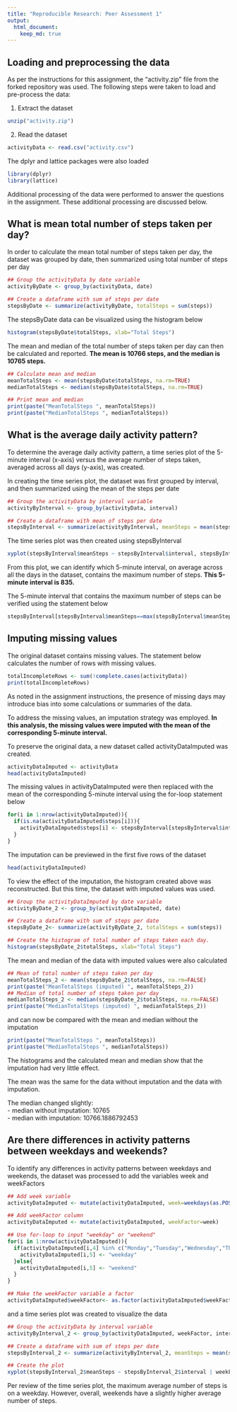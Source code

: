 ```yaml
---
title: "Reproducible Research: Peer Assessment 1"
output: 
  html_document:
    keep_md: true
---
```


## Loading and preprocessing the data
As per the instructions for this assignment, the "activity.zip" file from the forked repository was used.  The following steps were taken to load and pre-process the data:

(1) Extract the dataset
```r
unzip("activity.zip")
```

(2) Read the dataset
```r
activityData <- read.csv("activity.csv")
```

The dplyr and lattice packages were also loaded
```r
library(dplyr)
library(lattice)
```

Additional processing of the data were performed to answer the questions in the assignment.  These additional processing are discussed below.


## What is mean total number of steps taken per day?

In order to calculate the mean total number of steps taken per day, the dataset was grouped by date, then summarized using total number of steps per day
```r
## Group the activityData by date variable  
activityByDate <- group_by(activityData, date)

## Create a dataframe with sum of steps per date
stepsByDate <- summarize(activityByDate, totalSteps = sum(steps))

```

The stepsByDate data can be visualized using the histogram below
```r
histogram(stepsByDate$totalSteps, xlab="Total Steps")
```

The mean and median of the total number of steps taken per day can then be calculated and reported.  **The mean is 10766 steps, and the median is 10765 steps.**
```r
## Calculate mean and median
meanTotalSteps <- mean(stepsByDate$totalSteps, na.rm=TRUE)
medianTotalSteps <- median(stepsByDate$totalSteps, na.rm=TRUE)

## Print mean and median
print(paste("MeanTotalSteps ", meanTotalSteps))
print(paste("MedianTotalSteps ", medianTotalSteps))
```




## What is the average daily activity pattern?

To determine the average daily activity pattern, a time series plot of the 5-minute interval (x-axis) versus the average number of steps taken, averaged across all days (y-axis), was created.

In creating the time series plot, the dataset was first grouped by interval, and then summarized using the mean of the steps per date
```r
## Group the activityData by interval variable  
activityByInterval <- group_by(activityData, interval)

## Create a dataframe with mean of steps per date
stepsByInterval <- summarize(activityByInterval, meanSteps = mean(steps, na.rm=TRUE))

```

The time series plot was then created using stepsByInterval
```r
xyplot(stepsByInterval$meanSteps ~ stepsByInterval$interval, stepsByInterval, type="l", xlab="5-minute Intervals", ylab="Mean Steps")
```

From this plot, we can identify which 5-minute interval, on average across all the days in the dataset, contains the maximum number of steps. **This 5-minute interval is 835.**

The 5-minute interval that contains the maximum number of steps can be verified using the statement below
```r
stepsByInterval[stepsByInterval$meanSteps==max(stepsByInterval$meanSteps),1]
```


## Imputing missing values

The original dataset contains missing values.  The statement below calculates the number of rows with missing values.
```r
totalIncompleteRows <- sum(!complete.cases(activityData))
print(totalIncompleteRows)
```

As noted in the assignment instructions, the presence of missing days may introduce bias into some calculations or summaries of the data.

To address the missing values, an imputation strategy was employed.  **In this analysis, the missing values were imputed with the mean of the corresponding 5-minute interval.** 

To preserve the original data, a new dataset called activityDataImputed was created.
```r
activityDataImputed <- activityData
head(activityDataImputed)
```

The missing values in activityDataImputed were then replaced with the mean of the corresponding 5-minute interval using the for-loop statement below
```r
for(i in 1:nrow(activityDataImputed)){
  if(is.na(activityDataImputed$steps[i])){
    activityDataImputed$steps[i] <- stepsByInterval[stepsByInterval$interval==activityDataImputed[i,3],2]
  }
}
```

The imputation can be previewed in the first five rows of the dataset
```r
head(activityDataImputed)
```

To view the effect of the imputation, the histogram created above was reconstructed. But this time, the dataset with imputed values was used.

```r
## Group the activityDataImputed by date variable  
activityByDate_2 <- group_by(activityDataImputed, date)

## Create a dataframe with sum of steps per date
stepsByDate_2<- summarize(activityByDate_2, totalSteps = sum(steps))

## Create the histogram of total number of steps taken each day.
histogram(stepsByDate_2$totalSteps, xlab="Total Steps")
```

The mean and median of the data with imputed values were also calculated
```r
## Mean of total number of steps taken per day
meanTotalSteps_2 <- mean(stepsByDate_2$totalSteps, na.rm=FALSE)
print(paste("MeanTotalSteps (imputed) ", meanTotalSteps_2))
## Median of total number of steps taken per day
medianTotalSteps_2 <- median(stepsByDate_2$totalSteps, na.rm=FALSE)
print(paste("MedianTotalSteps (imputed) ", medianTotalSteps_2))
```
and can now be compared with the mean and median without the imputation
```r
print(paste("MeanTotalSteps ", meanTotalSteps))
print(paste("MedianTotalSteps ", medianTotalSteps))
```

The histograms and the calculated mean and median show that the imputation had very little effect.  

The mean was the same for the data without imputation and the data with imputation.  

The median changed slightly:  
  - median without imputation: 10765  
  - median with imputation: 10766.1886792453  

## Are there differences in activity patterns between weekdays and weekends?

To identify any differences in activity patterns between weekdays and weekends, the dataset was processed to add the variables week and weekFactors
```r
## Add week variable
activityDataImputed <- mutate(activityDataImputed, week=weekdays(as.POSIXct(activityDataImputed$date)))

## Add weekFactor column
activityDataImputed <- mutate(activityDataImputed, weekFactor=week)

## Use for-loop to input "weekday" or "weekend"
for(i in 1:nrow(activityDataImputed)){
  if(activityDataImputed[i,4] %in% c("Monday","Tuesday","Wednesday","Thursday", "Friday")){
    activityDataImputed[i,5] <- "weekday"
  }else{
    activityDataImputed[i,5] <- "weekend"
  } 
}

## Make the weekFactor variable a factor
activityDataImputed$weekFactor<- as.factor(activityDataImputed$weekFactor)

```

and a time series plot was created to visualize the data
```r
## Group the activityData by interval variable  
activityByInterval_2 <- group_by(activityDataImputed, weekFactor, interval)

## Create a dataframe with sum of steps per date
stepsByInterval_2 <- summarize(activityByInterval_2, meanSteps = mean(steps, na.rm=FALSE))

## Create the plot
xyplot(stepsByInterval_2$meanSteps ~ stepsByInterval_2$interval | weekFactor, data=stepsByInterval_2, type=c("l","r"), layout=c(1,2), xlab="5-minute Intervals", ylab="Mean Steps")

```

Per review of the time series plot, the maximum average number of steps is on a weekday. However, overall, weekends have a slightly higher average number of steps.


